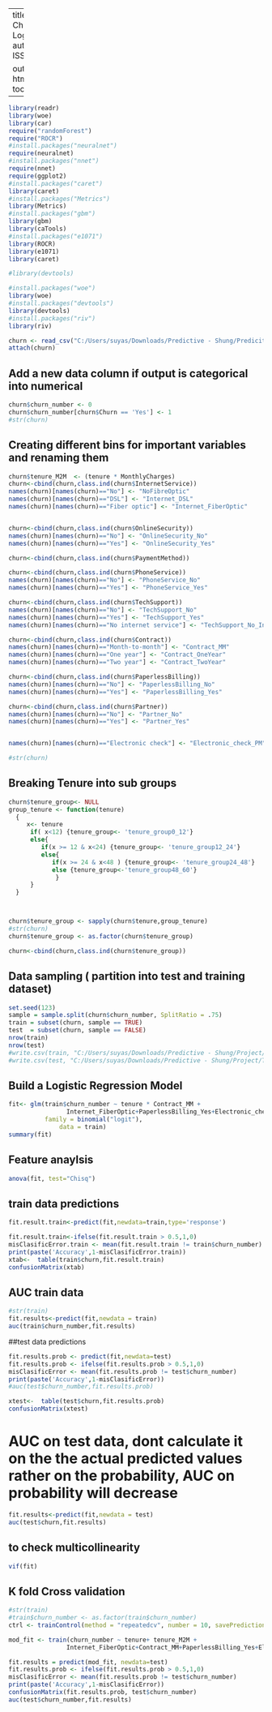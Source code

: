 
---
title: "Telcom Churn -- Logistic model"
author: "Team ISSSR"

output: html_document:
toc: yes
---

```r
library(readr)
library(woe)
library(car)
require("randomForest")
require("ROCR")
#install.packages("neuralnet")
require(neuralnet)
#install.packages("nnet")
require(nnet)
require(ggplot2)
#install.packages("caret")
library(caret)
#install.packages("Metrics")
library(Metrics)
#install.packages("gbm")
library(gbm)
library(caTools)
#install.packages("e1071")
library(ROCR)
library(e1071)
library(caret)

#library(devtools)

#install.packages("woe")
library(woe)
#install.packages("devtools")
library(devtools)
#install.packages("riv")
library(riv) 

```

```r
churn <- read_csv("C:/Users/suyas/Downloads/Predictive - Shung/Predicitive Dataset/WA_Fn-UseC_-Telco-Customer-Churn.csv")
attach(churn)
```
## Add a new data column if output is categorical into numerical
```r

churn$churn_number <- 0
churn$churn_number[churn$Churn == 'Yes'] <- 1
#str(churn)
```


## Creating different bins for important variables and renaming them
```r
churn$tenure_M2M  <- (tenure * MonthlyCharges)
churn<-cbind(churn,class.ind(churn$InternetService))
names(churn)[names(churn)=="No"] <- "NoFibreOptic"
names(churn)[names(churn)=="DSL"] <- "Internet_DSL"
names(churn)[names(churn)=="Fiber optic"] <- "Internet_FiberOptic"


churn<-cbind(churn,class.ind(churn$OnlineSecurity))
names(churn)[names(churn)=="No"] <- "OnlineSecurity_No"
names(churn)[names(churn)=="Yes"] <- "OnlineSecurity_Yes"

churn<-cbind(churn,class.ind(churn$PaymentMethod))

churn<-cbind(churn,class.ind(churn$PhoneService))
names(churn)[names(churn)=="No"] <- "PhoneService_No"
names(churn)[names(churn)=="Yes"] <- "PhoneService_Yes"

churn<-cbind(churn,class.ind(churn$TechSupport))
names(churn)[names(churn)=="No"] <- "TechSupport_No"
names(churn)[names(churn)=="Yes"] <- "TechSupport_Yes"
names(churn)[names(churn)=="No internet service"] <- "TechSupport_No_Int"

churn<-cbind(churn,class.ind(churn$Contract))
names(churn)[names(churn)=="Month-to-month"] <- "Contract_MM"
names(churn)[names(churn)=="One year"] <- "Contract_OneYear"
names(churn)[names(churn)=="Two year"] <- "Contract_TwoYear"

churn<-cbind(churn,class.ind(churn$PaperlessBilling))
names(churn)[names(churn)=="No"] <- "PaperlessBilling_No"
names(churn)[names(churn)=="Yes"] <- "PaperlessBilling_Yes"

churn<-cbind(churn,class.ind(churn$Partner))
names(churn)[names(churn)=="No"] <- "Partner_No"
names(churn)[names(churn)=="Yes"] <- "Partner_Yes"


names(churn)[names(churn)=="Electronic check"] <- "Electronic_check_PM"

#str(churn)

```

## Breaking Tenure into sub groups
```r
churn$tenure_group<- NULL
group_tenure <- function(tenure)
  {
     x<- tenure
      if( x<12) {tenure_group<- 'tenure_group0_12'}
      else{
         if(x >= 12 & x<24) {tenure_group<- 'tenure_group12_24'}
         else{
            if(x >= 24 & x<48 ) {tenure_group<- 'tenure_group24_48'}
            else {tenure_group<-'tenure_group48_60'}
             }
      }
  }



churn$tenure_group <- sapply(churn$tenure,group_tenure)
#str(churn)
churn$tenure_group <- as.factor(churn$tenure_group)

churn<-cbind(churn,class.ind(churn$tenure_group))

```



## Data sampling ( partition into test and training dataset)
```r
set.seed(123)
sample = sample.split(churn$churn_number, SplitRatio = .75)
train = subset(churn, sample == TRUE)
test  = subset(churn, sample == FALSE)
nrow(train)
nrow(test)
#write.csv(train, "C:/Users/suyas/Downloads/Predictive - Shung/Project/Train.csv", row.names = FALSE)
#write.csv(test, "C:/Users/suyas/Downloads/Predictive - Shung/Project/Test.csv", row.names = FALSE)
```

## Build a Logistic Regression Model
```r
fit<- glm(train$churn_number ~ tenure * Contract_MM +
                Internet_FiberOptic+PaperlessBilling_Yes+Electronic_check_PM,
          family = binomial("logit"),
              data = train)
summary(fit)
```
## Feature anaylsis
```r
anova(fit, test="Chisq")
```


## train data predictions
```r
fit.result.train<-predict(fit,newdata=train,type='response')

fit.result.train<-ifelse(fit.result.train > 0.5,1,0)
misClasificError.train <- mean(fit.result.train != train$churn_number)
print(paste('Accuracy',1-misClasificError.train))
xtab<-  table(train$churn,fit.result.train)
confusionMatrix(xtab)

```
## AUC train data
```r
#str(train)
fit.results<-predict(fit,newdata = train)
auc(train$churn_number,fit.results)
```


##test data predictions
```r
fit.results.prob <- predict(fit,newdata=test)
fit.results.prob <- ifelse(fit.results.prob > 0.5,1,0)
misClasificError <- mean(fit.results.prob != test$churn_number)
print(paste('Accuracy',1-misClasificError))
#auc(test$churn_number,fit.results.prob)

xtest<-  table(test$churn,fit.results.prob)
confusionMatrix(xtest)


```

 
# AUC on test data, dont calculate it on the the actual predicted values rather on the probability, AUC on probability will decrease
```r
fit.results<-predict(fit,newdata = test)
auc(test$churn,fit.results)
```

## to check multicollinearity
```r
vif(fit)
```




## K fold Cross validation
```r
#str(train)
#train$churn_number <- as.factor(train$churn_number)
ctrl <- trainControl(method = "repeatedcv", number = 10, savePredictions = TRUE)

mod_fit <- train(churn_number ~ tenure+ tenure_M2M +
                Internet_FiberOptic+Contract_MM+PaperlessBilling_Yes+Electronic_check_PM, data=train, method="glm", family="binomial", trControl = ctrl, tuneLength = 5)

fit.results = predict(mod_fit, newdata=test)
fit.results.prob <- ifelse(fit.results.prob > 0.5,1,0)
misClasificError <- mean(fit.results.prob != test$churn_number)
print(paste('Accuracy',1-misClasificError))
confusionMatrix(fit.results.prob, test$churn_number)
auc(test$churn_number,fit.results)

```



